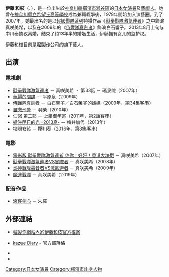 {{noteTA
|G1=JP Show
}}
{{Infobox person
| honorific_prefix   = <!-- 前綴尊稱 -->
| name               = 伊藤和枝<!-- 姓名 -->
| honorific_suffix   = <!-- 後綴尊稱 -->
| image              = Itō Kazue, Japanese actress.jpg<!-- 圖像 -->
| image_size         = <!-- 圖像大小 -->
| alt                = <!-- 圖像替代 -->
| caption            = <!-- 圖像說明 -->
| native_name        = 伊藤かずえ<!-- 原文名 -->
| native_name_lang   = ja<!-- 語系 -->
| pronunciation      = <!-- 讀音 -->
| romaji             = Itō Kazue<!-- 羅馬拼音 -->
| english_name       = <!-- 英文名 -->
| zi                 = <!-- 字 -->
| hao                = <!-- 號 -->
| real_name          = 伊藤和枝<!-- 本名 -->
| gender             = 女<!-- 性別 -->
| birth_name         = <!-- 出生名 -->
| birth_date         = {{birth date and age|1966|12|7}}
| birth_place        = {{JPN}}[[神奈川縣|神奈川縣]][[橫濱市|橫濱市]]
| baptised           = <!-- 受洗 -->
| disappeared_date   = <!-- 失蹤日期 {{disappeared date and age|YYYY|MM|DD|YYYY|MM|DD}}（失蹤在前，出生在後） -->
| disappeared_place  = <!-- 失蹤地點 -->
| disappeared_status = <!-- 失蹤情況 -->
| death_date         = <!-- 逝世日期 {{Death date and age|YYYY|MM|DD|YYYY|MM|DD}}（死亡在前，出生在後） -->
| death_place        = <!-- 逝世地點 -->
| death_cause        = <!-- 死因 -->
| body_discovered    = <!-- 遺體發現地 -->
| resting_place      = <!-- 墓地 -->
| resting_place_coordinates =  <!-- 墓地坐標 {{coord|LAT|LONG|type:landmark|display=inline}} -->
| monuments          = <!-- 紀念建築 -->
| residence          = <!-- 居住地 -->
| nationality        = {{JPN}}<!-- 國籍 -->
| other_names        = 神奈和枝<!-- 別名 -->
| ancestor           = <!-- 籍貫 -->
| ethnicity          = <!-- 民族 -->
| language           = 日語<!-- 語言 -->
| citizenship        = <!-- 公民權 -->
| education          = <!-- 教育程度 -->
| alma_mater         = <!-- 母校 -->
| occupation         = 演員、藝人、歌手<!-- 職業 -->
| years_active       = 1972年至今<!-- 活躍時期 -->
| era                = <!-- 年代 -->
| employer           = <!-- 僱主 -->
| organization       = <!-- 組織 -->
| agent              = [[堀製作|堀製作]]<!-- 機構 -->
| known_for          = <!-- 知名原因 -->
| resecrch           = <!-- 研究領域 -->
| notable_works      = '''電影'''<br />《{{tsl|ja|燃える勇者|燃燒的勇者}}》<hr />'''電視劇'''<br />《{{tsl|ja|高校聖夫婦}}》<br />《{{tsl|ja|不良少女とよばれて|誰是不良少女}}》<br />《{{tsl|ja|乳姉妹|乳姐妹}}》<br />《{{tsl|ja|ポニーテールはふり向かない}}》<br />《{{tsl|ja|花嫁衣裳は誰が着る|花嫁衣裳}}》<br />《[[秀逗小護士|秀逗小護士]]》<br />《[[獸拳戰隊激氣連者|獸拳戰隊激氣連者]]》
| style              = <!-- 風格 -->
| home_town          = <!-- 家鄉 -->
| salary             = <!-- 薪金 -->
| net_worth          = <!-- 淨資產 -->
| height             = {{height|m=1.68}}<!-- 身高 -->
| weight             = <!-- 體重 -->
| hair_color         = <!-- 髮色 -->
| eye_color          = <!-- 瞳色 -->
| measurements       = <!-- 三圍 -->
| television         = <!-- 電視節目 -->
| title              = <!-- 頭銜 -->
| term               = <!-- 頭銜時期 -->
| predecessor        = <!-- 前任 -->
| successor          = <!-- 繼任 -->
| party              = <!-- 政黨 -->
| movement           = <!-- 政治運動 -->
| opponents          = <!-- 競爭者 -->
| boards             = <!-- 董事會 -->
| religion           = <!-- 宗教信仰 -->
| denomination       = <!-- 宗派 -->
| criminal_charge    = <!-- 刑事起訴 -->
| criminal_penalty   = <!-- 刑事處罰 -->
| criminal_status    = <!-- 刑事狀況 -->
| spouse             = {{marriage|{{tsl|ja|NATCHIN|中川泰}}|1999|2013|reason=divorced}}
| partner            = <!-- 伴侶 -->
| children           = 1女
| parents            = <!-- 父母 -->
| relatives          = <!-- 親屬 -->
| family             = <!-- 家族成員 -->
| callsign           = <!-- 呼號 -->
| awards             = <!-- 獲獎 -->
| website            = <!-- 網站 {{URL|example.com}} -->
| module             = 
| module2            = 
| module3            = 
| module4            = 
| module5            = 
| module6            = 
| influences         = <!-- 受影響於 -->
| influenced         = <!-- 影響於 -->
| signature          = <!-- 簽名 -->
| signature_size     = <!-- 簽名大小 -->
| signature_alt      = <!-- 簽名替代 -->
| footnotes          = <!-- 腳註 -->
}}

'''伊藤 和枝'''（{{lang|ja|伊藤 かずえ}}、{{bd|1966年|12月7日||catIdx=Ito Kazue}}），是一位出生於[[神奈川縣|神奈川縣]][[橫濱市|橫濱市]][[瀨谷區|瀨谷區]]的[[日本|日本]][[女演員|女演員]]及[[藝能人|藝能人]]。她曾在[[神奈川縣立希望丘高等學校|神奈川縣立希望丘高等學校]]成為兼職輟學後，1978年開始加入演藝圈。到了2007年，她最出名的是以[[超級戰隊系列|超級戰隊系列]]特攝作品《[[獸拳戰隊激氣連者|獸拳戰隊激氣連者]]》之中飾演真咲美希，以及在2009年的《[[侍戰隊真劍者|侍戰隊真劍者]]》飾演白石響子。2013年8月上旬与中川泰协议离婚，结束了约13年半的婚姻生活，伊藤拥有女儿的监护权。

伊藤和枝目前是[[堀製作|堀製作]]公司的旗下藝人。

==出演==
===電視劇===
* [[獸拳戰隊激氣連者|獸拳戰隊激氣連者]] － 真咲美希 ・ 第33話 － 瑤泉院（2007年）
* [[華麗的間諜|華麗的間諜]] － 平原泉（2009年）
* [[侍戰隊真劍者|侍戰隊真劍者]] － 白石響子／白石茉子的媽媽（2009年，第34集客串）
* [[自戀刑警|自戀刑警]] － 羽柴（2010年）
* [[仁者俠醫#.E9.9B.BB.E8.A6.96.E5.8A.87|仁醫 第二部]] － [[上臈御年寄|上臈御年寄]]（2011年，第2話客串）
* [[抓住明日的光|抓住明日的光 -2013夏-]] － 梅井加代（2013年）
* [[校閱女孩|校閱女孩]] － 櫻川葵（2016年，第8集客串）

===電影===
* [[電影版_獸拳戰隊激氣連者_你你！好好！香港大决戰|電影版 獸拳戰隊激氣連者 你你！好好！香港大决戰]] － 真咲美希（2007年）
* [[獸拳戰隊激氣連者VS冒險者|獸拳戰隊激氣連者VS冒險者]] － 真咲美希（2008年）
* [[炎神戰隊轟音者VS激氣連者|炎神戰隊轟音者VS激氣連者]] － 真咲美希（2009年）
* [[魔進戰隊|魔進戰隊]] － 真咲美希（2019年）

===配音作品===
* [[浪客劍心|浪客劍心]] － 朱羅

==外部連結==
*{{ja icon}} [http://www.horipro.co.jp/talent/PF010/ 堀製作網站內的伊藤和枝官方檔案] {{Wayback|url=http://www.horipro.co.jp/talent/PF010/ |date=20140709012521 }}
*{{ja icon}} [https://web.archive.org/web/20120303005558/http://ito-kazue.horipro.jp/ kazue Diary] - 官方部落格
* {{ameba|ito-kazue}} 
* {{Twitter|SaryYuu}}{{ja icon}}

{{Authority control}}
{{DEFAULTSORT:Itō, Kazue}}

[[Category:日本女演員|Category:日本女演員]]
[[Category:橫濱市出身人物|Category:橫濱市出身人物]]